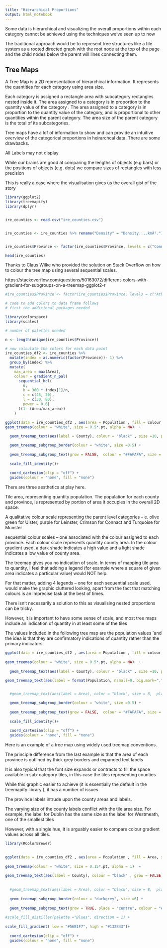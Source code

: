 ---
title: "Hierarchical Proportions"
output: html_notebook
---

Some data is hierarchical and visualizing the overall proportions within each category cannot be achieved using the techniques we’ve seen up to now

The traditional approach would be to represent tree structures like a file system as a rooted directed graph with the root node at the top of the page and the child nodes below the parent will lines connecting them.

## Tree Maps

A Tree Map is a 2D representation of hierarchical information. It represents the quantities for each category using area size.

Each category is assigned a rectangle area with subcategory rectangles nested inside it. The area assigned to a category is in proportion to the quantity value of the category . The area assigned to a category is in proportion to the quantity value of the category, and is proportional to other quantities within the parent category. The area size of the parent category is the total of its subcategories.

Tree maps have a lof of information to show and can provide an intuitive overview of the categorical proportions in heirarchcal data. There are some drawbacks.

All Labels may not display

While our brains are good at comparing the lengths of objects (e.g bars) or the positions of objects (e.g. dots) we compare sizes of rectangles with less precision

This is really a case where the visualisation gives us the overall gist of the story

```{r}
library(ggplot2)
library(treemapify)
library(dplyr)


ire_counties <- read.csv("ire_counties.csv")


ire_counties <- ire_counties %>% rename("Density" = "Density....kmÂ².")%>%rename("Area"="Area..kmÂ².")%>% rename("Rank" = "ï..Rank")


ire_counties$Province <- factor(ire_counties$Province, levels = c("Connacht", "Ulster", "Munster","Leinster"))

head(ire_counties)
```
Thanks to Claus Wilke who provided the solution on Stack Overflow on how to colour the tree map using several sequential scales.

https://stackoverflow.com/questions/50163072/different-colors-with-gradient-for-subgroups-on-a-treemap-ggplot2-r



```{r}
#ire_counties$Province <- factor(ire_counties$Province, levels = c("Athena", "Hermes", "Demeter","Zeus"))

# code to add colors to data frame follows
# first the additional packages needed

library(colorspace)  
library(scales)

# number of palettes needed

n <- length(unique(ire_counties$Province))

# now calculate the colors for each data point
ire_counties_df2 <- ire_counties %>%
  mutate(index = as.numeric(factor(Province))- 1) %>%
  group_by(index) %>%
  mutate(
    max_area = max(Area),
    colour = gradient_n_pal(
      sequential_hcl(
        6,
        h = 360 * index[1]/n,
        c = c(45, 20),
        l = c(30, 80),
        power = 0.6)
      )(1- (Area/max_area))
    )

ggplot(data = ire_counties_df2 , aes(area = Population , fill = colour, subgroup = Province)) +
geom_treemap(colour = "white", size = 0.5*.pt, alpha = NA)  +
  
  geom_treemap_text(aes(label = County), colour = "black" , size =10, place = "topleft",fontface = "bold",padding.x = grid::unit(1.5, "mm"),padding.y = grid::unit(1.5, "mm")) +

  geom_treemap_subgroup_border(colour = "white", size =0.5) + 
  
  geom_treemap_subgroup_text(grow = FALSE,  colour = "#FAFAFA", size = 42,  place ="bottomleft", fontface = "bold", alpha = 0.4) +
  
  scale_fill_identity()+
  
  coord_cartesian(clip = "off") +
  guides(colour = "none", fill = "none") 
```


There are three aesthetics at play here.

Tile area, representing quantity population. The population for each county and province, is represented by portion of area it occupies in the overall 2D space.

A qualitative colour scale representing the parent level categories – e. olive green for Ulster, purple for Leinster, Crimson for Connact and Turquoise for Munster

sequential colour scales – one associated with the colour assigned to each province. Each colour scale represents quantity county area. In the colour gradient used, a dark shade indicates a high value and a light shade indicates a low value of county area.


The treemap gives you no indication of scale. In terms of mapping tile area to quantity, I feel that adding a legend (for example where a square of given area indicates a particular value) would NOT help.

For that matter, adding 4 legends – one for each sequential scale used, would make the graphic cluttered looking, apart from the fact that matching colours is an imprecise task at the best of times.

There isn’t necessarily a solution to this as visualising nested proportions can be tricky.

However, it is important to have some sense of scale, and most tree maps include an indication of quantity in at least some of the tiles

The values included in the following tree map are the population values `and the idea is that they are confirmatory indications of quantity rather than the primary indicators.


```{r}
ggplot(data = ire_counties_df2 , aes(area = Population , fill = colour, subgroup = Province)) +
  
geom_treemap(colour = "white", size = 0.5*.pt, alpha = NA)  +
  
  geom_treemap_text(aes(label = County), colour = "black" , size =10, place = "topleft",fontface = "bold",padding.x = grid::unit(1.5, "mm"),padding.y = grid::unit(1.5, "mm")) +
  
geom_treemap_text(aes(label = format(Population, nsmall=0, big.mark=",",trim=TRUE)), color = "black", size = 8,  place = "topleft", min.size = 3, padding.x = grid::unit(1.5, "mm"), padding.y = grid::unit(15, "points"))+


  #geom_treemap_text(aes(label = Area), color = "black", size = 8,  place = "topleft", fontface = "bold", padding.y = grid::unit(13, "points")) +

  geom_treemap_subgroup_border(colour = "white", size =0.5) + 
  
  geom_treemap_subgroup_text(grow = FALSE,  colour = "#FAFAFA", size = 36,  place ="bottomleft", fontface = "bold", alpha = 0.5) +
  
  scale_fill_identity()+
  
  coord_cartesian(clip = "off") +
  guides(colour = "none", fill = "none")
```

Here is an example of a tree map using widely used treemap conventions.

The principle difference from the last example is that the area of each province is outlined by thick grey borders and expanded text labels

It is also typical that the font size expands or contracts to fill the space available in sub-category tiles, in this case the tiles representing counties

While this graphic easier to achieve (it is essentially the default in the treemapify library ), it has a number of issues

The province labels intrude upon the county areas and labels.

The varying size of the county labels conflict with the tile area size. For example, the label for Dublin has the same size as the label for Westmeath, one of the smallest tiles

However, with a single hue, it is arguably easier to compare colour gradient values across all tiles.


```{r}
library(RColorBrewer)
 

ggplot(data = ire_counties_df2 , aes(area = Population , fill = Area, subgroup = Province)) +
  
geom_treemap(colour = "white", size = 0.15*.pt, alpha = 1)  +
  
geom_treemap_text(aes(label = County), colour = "black" , grow = FALSE, place = "centre",fontface = "italic", reflow=T,padding.x = grid::unit(1.5, "mm"),padding.y = grid::unit(1.5, "mm")) +
  
  
  #geom_treemap_text(aes(label = Area), color = "black", size = 8,  place = "topleft", fontface = "bold", padding.y = grid::unit(13, "points")) +
  
  geom_treemap_subgroup_border(colour = "darkgrey", size =6) + 
  
  geom_treemap_subgroup_text(grow = TRUE, place = "centre", colour = "#FAFAFA", min.size =0, alpha = 0.3) +
  
#scale_fill_distiller(palette ="Blues", direction = 1) +
  
scale_fill_gradient( low = "#56B1F7", high = "#132B43")+
  
  coord_cartesian(clip = "off") +
  guides(colour = "none", fill = "none")
```



